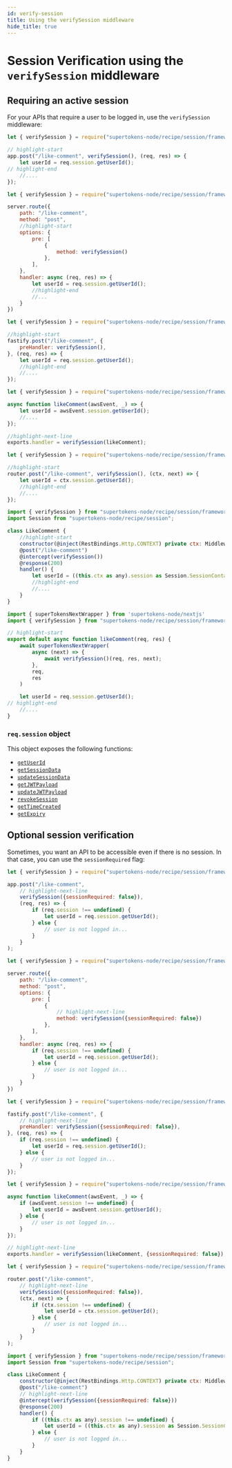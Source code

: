 ```yaml
---
id: verify-session
title: Using the verifySession middleware
hide_title: true
---
```


<!-- COPY DOCS -->
<!-- ./session/common-customizations/sessions/session-verification-in-api/verify-session.mdx -->


# Session Verification using the `verifySession` middleware

## Requiring an active session

For your APIs that require a user to be logged in, use the `verifySession` middleware:

<BackendSDKTabs>
<TabItem value="nodejs">
<NodeJSFrameworkSubTabs>
<TabItem value="express">

```jsx
let { verifySession } = require("supertokens-node/recipe/session/framework/express");

// highlight-start
app.post("/like-comment", verifySession(), (req, res) => {
    let userId = req.session.getUserId(); 
// highlight-end
    //....
});
```

</TabItem>
<TabItem value="hapi">

```jsx
let { verifySession } = require("supertokens-node/recipe/session/framework/hapi");

server.route({
    path: "/like-comment",
    method: "post",
    //highlight-start
    options: {
        pre: [
            {
                method: verifySession()
            },
        ],
    },
    handler: async (req, res) => {
        let userId = req.session.getUserId();
        //highlight-end
        //...
    }
})
```
</TabItem>
<TabItem value="fastify">

```jsx
let { verifySession } = require("supertokens-node/recipe/session/framework/fastify");

//highlight-start
fastify.post("/like-comment", {
    preHandler: verifySession(),
}, (req, res) => {
    let userId = req.session.getUserId();
    //highlight-end
    //....
});
```

</TabItem>
<TabItem value="awsLambda">

```jsx
let { verifySession } = require("supertokens-node/recipe/session/framework/awsLambda");

async function likeComment(awsEvent, _) => {
    let userId = awsEvent.session.getUserId();
    //....
});

//highlight-next-line
exports.handler = verifySession(likeComment);

```

</TabItem>
<TabItem value="koa">

```jsx
let { verifySession } = require("supertokens-node/recipe/session/framework/koa");

//highlight-start
router.post("/like-comment", verifySession(), (ctx, next) => {
    let userId = ctx.session.getUserId();
    //highlight-end
    //....
});
```

</TabItem>
<TabItem value="loopback">

```jsx
import { verifySession } from "supertokens-node/recipe/session/framework/loopback";
import Session from "supertokens-node/recipe/session";

class LikeComment {
    //highlight-start
    constructor(@inject(RestBindings.Http.CONTEXT) private ctx: MiddlewareContext) {}
    @post("/like-comment")
    @intercept(verifySession())
    @response(200)
    handler() {
        let userId = ((this.ctx as any).session as Session.SessionContainer).getUserId();
        //highlight-end
        //....
    }
}
```

</TabItem>
<TabItem value="nextjs">

```jsx
import { superTokensNextWrapper } from 'supertokens-node/nextjs'
import { verifySession } from "supertokens-node/recipe/session/framework/express";

// highlight-start
export default async function likeComment(req, res) {
    await superTokensNextWrapper(
        async (next) => {
            await verifySession()(req, res, next);
        },
        req,
        res
    )

    let userId = req.session.getUserId(); 
// highlight-end
    //....
}
```

</TabItem>
</NodeJSFrameworkSubTabs>
</TabItem>
</BackendSDKTabs>

### `req.session` object
This object exposes the following functions:
- [`getUserId`](/docs/nodejs/session/sessioncontainer/getuserid)
- [`getSessionData`](/docs/nodejs/session/sessioncontainer/getsessiondata)
- [`updateSessionData`](/docs/nodejs/session/sessioncontainer/updatesessiondata)
- [`getJWTPayload`](/docs/nodejs/session/sessioncontainer/getjwtpayload)
- [`updateJWTPayload`](/docs/nodejs/session/sessioncontainer/updatejwtpayload)
- [`revokeSession`](/docs/nodejs/session/sessioncontainer/revokesession)
- [`getTimeCreated`](/docs/nodejs/session/sessioncontainer/getTimeCreated)
- [`getExpiry`](/docs/nodejs/session/sessioncontainer/getExpiry)


## Optional session verification

Sometimes, you want an API to be accessible even if there is no session. In that case, you can use the `sessionRequired` flag:


<BackendSDKTabs>
<TabItem value="nodejs">
<NodeJSFrameworkSubTabs>
<TabItem value="express">

```jsx
let { verifySession } = require("supertokens-node/recipe/session/framework/express");

app.post("/like-comment", 
    // highlight-next-line
    verifySession({sessionRequired: false}), 
    (req, res) => {
        if (req.session !== undefined) {
            let userId = req.session.getUserId();
        } else {
            // user is not logged in...
        }
    }
);
```

</TabItem>
<TabItem value="hapi">

```jsx
let { verifySession } = require("supertokens-node/recipe/session/framework/hapi");

server.route({
    path: "/like-comment",
    method: "post",
    options: {
        pre: [
            {
                // highlight-next-line
                method: verifySession({sessionRequired: false})
            },
        ],
    },
    handler: async (req, res) => {
        if (req.session !== undefined) {
            let userId = req.session.getUserId();
        } else {
            // user is not logged in...
        }
    }
})
```
</TabItem>
<TabItem value="fastify">

```jsx
let { verifySession } = require("supertokens-node/recipe/session/framework/fastify");

fastify.post("/like-comment", {
    // highlight-next-line
    preHandler: verifySession({sessionRequired: false}),
}, (req, res) => {
    if (req.session !== undefined) {
        let userId = req.session.getUserId();
    } else {
        // user is not logged in...
    }
});
```

</TabItem>
<TabItem value="awsLambda">

```jsx
let { verifySession } = require("supertokens-node/recipe/session/framework/awsLambda");

async function likeComment(awsEvent, _) => {
    if (awsEvent.session !== undefined) {
        let userId = awsEvent.session.getUserId();
    } else {
        // user is not logged in...
    }
});

// highlight-next-line
exports.handler = verifySession(likeComment, {sessionRequired: false});

```

</TabItem>
<TabItem value="koa">

```jsx
let { verifySession } = require("supertokens-node/recipe/session/framework/koa");

router.post("/like-comment",
    // highlight-next-line
    verifySession({sessionRequired: false}),
    (ctx, next) => {
        if (ctx.session !== undefined) {
            let userId = ctx.session.getUserId();
        } else {
            // user is not logged in...
        }
    }
);
```

</TabItem>
<TabItem value="loopback">

```jsx
import { verifySession } from "supertokens-node/recipe/session/framework/loopback";
import Session from "supertokens-node/recipe/session";

class LikeComment {
    constructor(@inject(RestBindings.Http.CONTEXT) private ctx: MiddlewareContext) {}
    @post("/like-comment")
    // highlight-next-line
    @intercept(verifySession({sessionRequired: false}))
    @response(200)
    handler() {
        if ((this.ctx as any).session !== undefined) {
            let userId = ((this.ctx as any).session as Session.SessionContainer).getUserId();
        } else {
            // user is not logged in...
        }
    }
}
```

</TabItem>
</NodeJSFrameworkSubTabs>
</TabItem>
</BackendSDKTabs>
